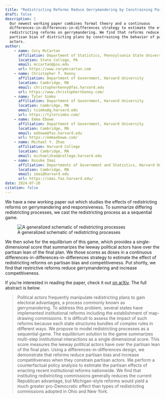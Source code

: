 ```yaml
---
title: "Redistricting Reforms Reduce Gerrymandering by Constraining Partisan Actors"
draft: false
description: |
  Our newest working paper combines formal theory and a continuous 
  differences-in-differences-in-differences strategy to estimate the effect of
  redistricting reforms on gerrymandering. We find that reforms reduce the
  partisan bias of districting plans by constraining the behavior of partisan
  actors.
author:
    - name: Cory McCartan
      affiliation: Department of Statistics, Pennsylvania State University
      location: State College, PA
      email: mccartan@psu.edu
      url: https://www.corymccartan.com
    - name: Christopher T. Kenny
      affiliation: Department of Government, Harvard University
      location: Cambridge, MA
      email: christopherkenny@fas.harvard.edu
      url: https://www.christophertkenny.com/
    - name: Tyler Simko
      affiliation: Department of Government, Harvard University
      location: Cambridge, MA
      email: tsimko@g.harvard.edu
      url: https://tylersimko.com/
    - name: Emma Ebowe
      affiliation: Department of Government, Harvard University
      location: Cambridge, MA
      email: eebowe@fas.harvard.edu
      url: https://emmaebowe.com/      
    - name: Michael Y. Zhao
      affiliation: Harvard College
      location: Cambridge, MA
      email: michaelzhao@college.harvard.edu
    - name: Kosuke Imai
      affiliation: Departments of Government and Statistics, Harvard University
      location: Cambridge, MA
      email: imai@harvard.edu
      url: https://imai.fas.harvard.edu/
date: 2024-07-26
citation: false
---
```


We have a new working paper out which studies the effects of redistricting reforms on gerrymandering and responsiveness.
To summarize differing redistricting processes, we cast the redistricting process as a sequential game.

![A generalized schematic of redistricting processes](didid-game.png)

We then solve for the equilibrium of this game, which provides a single-dimensional score that summarizes the leeway political actors have over the partisan lean of the final plan.
We those scores as doses in a continuous differences-in-differences-in-differences strategy to estimate the effect of redistricting reforms on partisan bias and competitiveness.
Put shortly, we find that restrictive reforms reduce gerrymandering and increase competitiveness.

If you're interested in reading the paper, check it out [on arXiv](https://arxiv.org/pdf/2407.11336). The full abstract is below.

> Political actors frequently manipulate redistricting plans to gain electoral advantages, a process commonly known as gerrymandering. To address this problem, several states have implemented institutional reforms including the establishment of map-drawing commissions. It is difficult to assess the impact of such reforms because each state structures bundles of complex rules in different ways. We propose to model redistricting processes as a sequential game. The equilibrium solution to the game summarizes multi-step institutional interactions as a single dimensional score. This score measures the leeway political actors have over the partisan lean of the final plan. Using a differences-in-differences design, we demonstrate that reforms reduce partisan bias and increase competitiveness when they constrain partisan actors. We perform a counterfactual policy analysis to estimate the partisan effects of enacting recent institutional reforms nationwide. We find that instituting redistricting commissions generally reduces the current Republican advantage, but Michigan-style reforms would yield a much greater pro-Democratic effect than types of redistricting commissions adopted in Ohio and New York.
